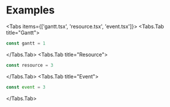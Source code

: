 
# Examples

<div className="rounded-lg shadow-lg border-solid border-2 border-stone-200 overflow-hidden ">
  <ExampleSimple />
</div>

<Tabs items={['gantt.tsx', 'resource.tsx', 'event.tsx']}>
  <Tabs.Tab title="Gantt">
  ```js
  const gantt = 1
  ```
  </Tabs.Tab>
  <Tabs.Tab title="Resource">
  ```js
  const resource = 3
  ```
  </Tabs.Tab>
  <Tabs.Tab title="Event">
  ```js
  const event = 3
  ```
  </Tabs.Tab>
</Tabs>
